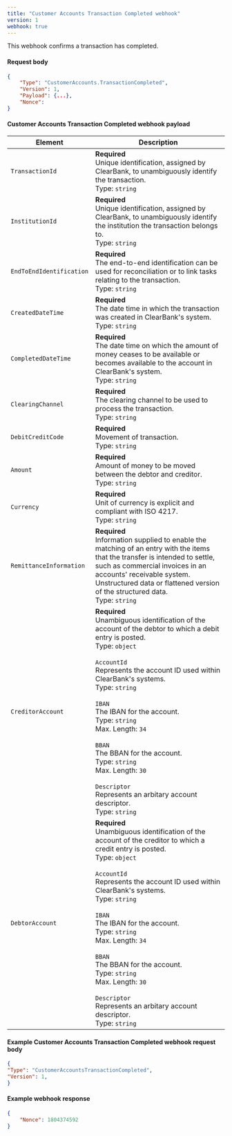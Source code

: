 ```yaml
---
title: "Customer Accounts Transaction Completed webhook"
version: 1
webhook: true
---
```


This webhook confirms a transaction has completed.

#### Request body

```json
{
    "Type": "CustomerAccounts.TransactionCompleted",
    "Version": 1,
    "Payload": {...},
    "Nonce":
}
```

#### Customer Accounts Transaction Completed webhook payload
| Element                       | Description  |
|-------------------------------|---------------|
| `TransactionId`|**Required**<br />Unique identification, assigned by ClearBank, to unambiguously identify the transaction.<br/>Type: `string`|
| `InstitutionId` |**Required**<br />Unique identification, assigned by ClearBank, to unambiguously identify the institution the transaction belongs to.<br/>Type: `string`|
| `EndToEndIdentification` |**Required**<br />The end-to-end identification can be used for reconciliation or to link tasks relating to the transaction.<br/>Type: `string`|
| `CreatedDateTime`         |**Required**<br />The date time in which the transaction was created in ClearBank's system.<br/>Type: `string`|
| `CompletedDateTime`         |**Required**<br />The date time on which the amount of money ceases to be available or becomes available to the account in ClearBank's system.<br/>Type: `string`|
| `ClearingChannel`         |**Required**<br />The clearing channel to be used to process the transaction.<br/>Type: `string`|
| `DebitCreditCode`         |**Required**<br />Movement of transaction.<br/>Type: `string`|
| `Amount`         |**Required**<br />Amount of money to be moved between the debtor and creditor.<br/>Type: `string`|
| `Currency`         |**Required**<br />Unit of currency is explicit and compliant with ISO 4217.<br/>Type: `string`|
| `RemittanceInformation`         |**Required**<br />Information supplied to enable the matching of an entry with the items that the transfer is intended to settle, such as commercial invoices in an accounts' receivable system. Unstructured data or flattened version of the structured data.<br/>Type: `string`|
| `CreditorAccount`         |**Required**<br />Unambiguous identification of the account of the debtor to which a debit entry is posted.<br/>Type: `object`<br/><br/>`AccountId`<br/>Represents the account ID used within ClearBank's systems.<br/>Type: `string`<br/><br/>`IBAN`<br/>The IBAN for the account.<br/>Type: `string`<br/>Max. Length: `34`<br/><br/>`BBAN`<br/>The BBAN for the account.<br/>Type: `string`<br/>Max. Length: `30`<br/><br/>`Descriptor`<br/>Represents an arbitary account descriptor.<br/>Type: `string`|
| `DebtorAccount`         |**Required**<br />Unambiguous identification of the account of the creditor to which a credit entry is posted.<br/>Type: `object`<br/><br/>`AccountId`<br/>Represents the account ID used within ClearBank's systems.<br/>Type: `string`<br/><br/>`IBAN`<br/>The IBAN for the account.<br/>Type: `string`<br/>Max. Length: `34`<br/><br/>`BBAN`<br/>The BBAN for the account.<br/>Type: `string`<br/>Max. Length: `30`<br/><br/>`Descriptor`<br/>Represents an arbitary account descriptor.<br/>Type: `string`|


#### Example Customer Accounts Transaction Completed webhook request body

```json
{
"Type": "CustomerAccountsTransactionCompleted",
"Version": 1,
}
```
#### Example webhook response

```json
{
    "Nonce": 1804374592
}
```
